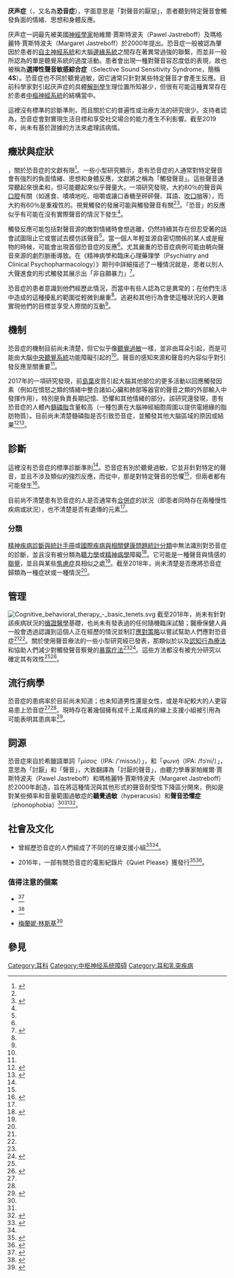 {{medical}}
{{Infobox medical condition (new)
| synonyms      = 選擇性聲音敏感綜合症（4S）<ref name="Sanchez2017">{{cite journal|title="Familial misophonia or selective sound sensitivity syndrome : evidence for autosomal dominant inheritance?"|last=Sanchez|first=TG|year=2017|journal="Brazilian Journal of Otorhinolaryngology"|volume=84|issue=5|pages=553–559|pmid=28823694|doi=10.1016/j.bjorl.2017.06.014|doi-access=free}}</ref>、<br>厭聲症、聲音憤怒（sound-rage）<ref name="Bruxner2016rev" /><ref name="Cavanna2015" /> 
| image         =
| width         = 
| alt           = 
| caption       = 對某些聲音敏感的人有時會通過阻止它們來應付。
| pronounce     = 
| field         = 
| symptoms      =
| complications =
| onset         =
| duration      =
| types         = 
| causes        =
| risks         = 
| diagnosis     =
| differential  =
| prevention    =
| treatment     =
| medication    =
| prognosis     =
| frequency     =
| deaths        = 
}}
{{Medicine|state=collapsed}}
'''厌声症'''（{{lang-en|'''Misophonia'''}}，又名為'''恐音症'''），字面意思是「對聲音的厭惡」，患者聽到特定聲音會觸發負面的情緒、思想和身體反應。

厌声症一詞最先被美國[[神經學家|神經學家]]帕維爾·賈斯特波夫（Pawel Jastreboff）及瑪格麗特·賈斯特波夫（Margaret Jastreboff）於2000年提出。恐音症一般被認為肇因於患者的[[自主神經系統|自主神經系統]]和大腦[[邊緣系統|邊緣系統]]之間存在著異常過強的聯繫，而並非一般所認為的單是聽覺系統的過度活動。患者會出現一種對聲音容忍度低的表現，故也被稱為'''選擇性聲音敏感綜合症'''（Selective Sound Sensitivity Syndrome，簡稱'''4S'''）。恐音症也不同於聽覺過敏，因它通常只針對某些特定聲音才會產生反應。目前科學家對引起厌声症的具體[[解剖學|解剖學]]生理位置所知甚少，但很有可能這種異常存在於患者[[中樞神經系統|中樞神經系統]]的結構當中。 

這裡沒有標準的診斷準則，而且關於它的普遍性或治療方法的研究很少。支持者認為，恐音症會對實現生活目標和享受社交場合的能力產生不利影響。截至2019年，尚未有基於證據的方法來處理該病情。

== 癥狀與症狀 ==
{{As of|2016}}，關於恐音症的文獻有限<ref name="Bruxner2016rev">{{cite journal|title='Mastication rage': a review of misophonia—an under-recognised symptom of psychiatric relevance?|last=Bruxner|first=G|year=2016|journal=Australasian Psychiatry|volume=24|issue=2|pages=195–197|pmid=26508801|doi=10.1177/1039856215613010}}</ref>。一些小型研究顯示，患有恐音症的人通常對特定聲音會有強烈的負面情緒、思想和身體反應，文獻將之稱為「觸發聲音」。這些聲音通常聽起來很柔和，但可能聽起來似乎聲量大。一項研究發現，大約80％的聲音與[[口腔|口腔]]有關（如進食、嘖嘖地吃、咀嚼或讓口香糖至砰砰聲、耳語、[[口哨|吹口哨]]等），而大約有60％是重複性的。視覺觸發的發展可能與觸發聲音有關<ref name="Bruxner2016rev" /><ref name="Bruxner2016rev">{{cite journal|title='Mastication rage': a review of misophonia—an under-recognised symptom of psychiatric relevance?|last=Bruxner|first=G|year=2016|journal=Australasian Psychiatry|volume=24|issue=2|pages=195–197|pmid=26508801|doi=10.1177/1039856215613010}}</ref>。「恐音」的反應似乎有可能在沒有實際聲音的情況下發生<ref name="Bruxner2016rev" />。

觸發反應可能包括對聲音源的敵對情緒時會想逃離，仍然持續其存在但忍受著的話會試圖阻止它或嘗試去模仿該聲音<ref name="Duddy2014" />。當一個人年輕並源自密切關係的某人或是寵物的時候，可能會出現首個恐音症的反應<ref name="Duddy2014" />。尤其嚴重的恐音症病例可能由朝向聲音來源的劇烈脈衝導致。在《精神病學和臨床心理藥理學（Psychiatry and Clinical Psychopharmacology）》期刊中詳細描述了一種情況就是，患者以別人大聲進食的形式觸發其展示出「非自願暴力」<ref>{{cite journal |last1=Tunç |first1=Serhat |title=An extreme physical reaction in misophonia: stop smacking your mouth! |journal=Psychiatry and Clinical Psychopharmacology |volume=27 |issue=4 |pages=416–418 |publisher=[[Psychiatry_and_Clinical_Psychopharmacology|Psychiatry and Clinical Psychopharmacology]] |doi=10.1080/24750573.2017.1354656 |year=2017 |doi-access=free }}</ref>。

恐音症的患者意識到他們經歷此情況，而當中有些人認為它是異常的；在他們生活中造成的這種擾亂的範圍從輕微到嚴重<ref name="Duddy2014" />。逃避和其他行為會使這種狀況的人更難實現他們的目標並享受人際間的互動<ref name="Cavanna2015" />。

== 機制 ==
恐音症的機制目前尚未清楚，但它似乎像[[聽覺過敏|聽覺過敏]]一樣，並非由耳朵引起，而是可能由大腦[[聽覺系統|中央聽覺系統]]功能障礙引起的<ref name="Duddy2014" />。聲音的感知來源和聲音的內容似乎對引發反應至關重要<ref name="Duddy2014" />。

2017年的一項研究發現，前[[島葉|島葉]]皮質引起大腦其他部位的更多活動以回應觸發因素（例如在憤怒之類的情緒中整合諸如心臟和肺部等器官的聲音之類的外部輸入中發揮作用），特別是負責長期記憶、恐懼和其他情緒的部分。該研究還發現，患有恐音症的人體內[[髓磷脂|髓磷脂]]含量較高（一種包裹在大腦神經細胞周圍以提供電絕緣的脂肪物質）。目前尚未清楚髓磷脂是否引致恐音症，並觸發其他大腦區域的原因或結果<ref>{{cite web |last1=PhD |first1=James Cartreine |title=Misophonia: When sounds really do make you "crazy" |url=https://www.health.harvard.edu/blog/misophonia-sounds-really-make-crazy-2017042111534 |website=Harvard Health Blog |date=21 April 2017 |access-date=2020-05-24 |archive-date=2021-02-28 |archive-url=https://web.archive.org/web/20210228182021/https://www.health.harvard.edu/blog/misophonia-sounds-really-make-crazy-2017042111534 |dead-url=no }}</ref><ref>{{cite journal |last1=Kumar |first1=Sukhbinder |last2=Tansley-Hancock |first2=Olana |last3=Sedley |first3=William |last4=Winston |first4=Joel S. |last5=Callaghan |first5=Martina F. |last6=Allen |first6=Micah |last7=Cope |first7=Thomas E. |last8=Gander |first8=Phillip E. |last9=Bamiou |first9=Doris-Eva |last10=Griffiths |first10=Timothy D. |title=The Brain Basis for Misophonia |journal=Current Biology |date=20 February 2017 |volume=27 |issue=4 |pages=527–533 |doi=10.1016/j.cub.2016.12.048 |pmid=28162895 |pmc=5321671 |issn=0960-9822}}</ref>。

== 診斷 ==
這裡沒有恐音症的標準診斷準則<ref name="Duddy2014" />。恐音症有別於聽覺過敏，它並非針對特定的聲音，並且不涉及類似的強烈反應，而從{{le|聲音恐懼症|Phonophobia}}中，那是對特定聲音的恐懼<ref name="Duddy2014" />，但兩者都有可能發生<ref name="Jastreboff2015">{{cite book |vauthors=Jastreboff PJ, Jastreboff MM | year = 2015 | title = Decreased sound tolerance: hyperacusis, misophonia, diplacousis, and polyacousis | journal = Handb Clin Neurol | volume = 129 | pages = 375–87 | doi = 10.1016/B978-0-444-62630-1.00021-4 | pmid = 25726280 | series = Handbook of Clinical Neurology | isbn = 9780444626301 }}</ref>。

目前尚不清楚患有恐音症的人是否通常有[[合併症|合併症]]的狀況（即患者同時存在兩種慢性疾病或狀況），也不清楚是否有遺傳的元素<ref name="Duddy2014" />。

=== 分類 ===
[[精神疾病診斷與統計手冊|精神疾病診斷與統計手冊]]或[[國際疾病與相關健康問題統計分類|國際疾病與相關健康問題統計分類]]中無法識別對恐音症的診斷，並且沒有被分類為[[聽力學|聽力學]]或[[精神病學|精神病學]]障礙<ref name="Duddy2014">{{cite journal |vauthors=Duddy DF, Oeding KA | year = 2014 | title = Misophonia: An Overview | url = | journal = Semin Hear | volume = 35 | issue = 2| pages = 084–091 | doi = 10.1055/s-0034-1372525 }}</ref>。它可能是一種聲音與情感的[[聯覺|聯覺]]，並且與某些[[焦慮症|焦慮症]]具相似之處<ref name="Bruxner2016rev" />。截至2018年，尚未清楚是否應將恐音症歸類為一種症狀或一種情況<ref name="Cavanna2015" />。

== 管理 ==
[[File:Cognitive_behavioral_therapy_-_basic_tenets.svg|thumb]]
截至2018年，尚未有針對該疾病狀況的[[循证医学|循證醫學]]基礎，也尚未有發表過的任何隨機臨床試驗；醫療保健人員一般會透過認識到這個人正在經歷的情況並制訂[[因應_(心理學)|應對策略]]以嘗試幫助人們應對恐音症<ref name="Bruxner2016rev" /><ref name="Duddy2014" />。關於使用聲音療法的一些小型研究經已發表，那類似於{{le|耳鳴再培訓治療|Tinnitus retraining therapy}}以及[[認知行為療法|認知行為療法]]和協助人們減少對觸發聲音察覺的[[暴露疗法|暴露疗法]]<ref name="Bruxner2016rev" /><ref name="Cavanna2015">{{cite journal |vauthors=Cavanna AE, Seri S | date = Aug 2015 | title = Misophonia: current perspectives | url = | journal = Neuropsychiatr Dis Treat | volume = 11 | issue = | pages = 2117–23 | doi = 10.2147/NDT.S81438 | pmid = 26316758 | pmc=4547634}}</ref>。這些方法都沒有被充分研究以確定其有效性<ref name="Cavanna2015" /><ref name="Cavanna2014">{{Cite journal|last=Cavanna|first=Andrea E.|date=2014-04-01|title=What is misophonia and how can we treat it?|journal=Expert Review of Neurotherapeutics|volume=14|issue=4|pages=357–359|doi=10.1586/14737175.2014.892418|issn=1744-8360|pmid=24552574}}</ref>。

== 流行病學 ==
恐音症的患病率於目前尚未知道；也未知道男性還是女性，或是年紀較大的人更容易患上恐音症<ref name="Bruxner2016rev" /><ref name="Duddy2014" />。現時存在著幾個擁有成千上萬成員的線上支援小組被引用為可能表明其患病率<ref name="Plos2013">{{cite journal |last1=Denys |first1=Damiaan |last2=Vulink |first2=Nienke |last3=Schröder |first3=Arjan |title=Misophonia: Diagnostic Criteria for a New Psychiatric Disorder |journal=PLOS ONE |date=23 January 2013 |volume=8 |issue=1 |pages=e54706 |doi=10.1371/journal.pone.0054706 |language=en |issn=1932-6203|bibcode=2013PLoSO...854706S |pmc=3553052 |pmid=23372758 }}</ref>。

== 詞源 ==
恐音症來自於希臘語單詞「''μίσος''（IPA: /'misɔs/）」，和「''φωνή''（IPA: /fɔˈni/）」，意思為「討厭」和「聲音」，大致翻譯為「討厭的聲音」，由聽力學專家帕維爾·賈斯特波夫（Pawel Jastreboff）和瑪格麗特·賈斯特波夫（Margaret Jastreboff）於2000年創造，旨在將這種情況與其他形式的聲音耐受性下降區分開來，例如是對某些頻率和音量範圍過敏症的'''聽覺過敏'''（hyperacusis）和'''聲音恐懼症'''（phonophobia）<ref name="Cavanna2015" /><ref name="Cavanna2014"/><ref>{{cite web |last1=Jastreboff |first1=Margaret M. |last2=Jastreboff |first2=Pawel J. |title=Components of decreased sound tolerance : hyperacusis, misophonia, phonophobia. |url=http://w.tinnitus.org/DST_NL2_PJMJ.pdf |date=2001 |access-date=2020-05-24 |archive-date=2020-10-30 |archive-url=https://web.archive.org/web/20201030231819/http://w.tinnitus.org/DST_NL2_PJMJ.pdf |dead-url=no }}</ref>。

== 社會及文化 ==
* 曾經歷恐音症的人們組成了不同的在線支援小組<ref>{{cite news|url=https://www.nytimes.com/2011/09/06/health/06annoy.html?_r=3|title=When a Chomp or a Slurp is a Trigger for Outrage|first=Joyce|last=Cohen|date=September 5, 2011|newspaper=The New York Times|accessdate=February 5, 2012|archive-date=2018-10-09|archive-url=https://web.archive.org/web/20181009013117/https://www.nytimes.com/2011/09/06/health/06annoy.html?_r=3|dead-url=no}}</ref><ref name="Plos2013"/>。

* 2016年，一部有關恐音症的電影紀錄片《Quiet Please》獲發行<ref>{{cite news|last1=Jeffries|first1=Adrianne|title=There's a New Film About Misophonia, Where People Get Enraged by Certain Sounds|url=http://motherboard.vice.com/read/theres-a-new-film-about-misophonia-where-people-are-enraged-by-certain-sounds|work=Motherboard|date=June 17, 2016|language=en-us|accessdate=2020-05-24|archive-date=2016-12-08|archive-url=https://web.archive.org/web/20161208232511/http://motherboard.vice.com/read/theres-a-new-film-about-misophonia-where-people-are-enraged-by-certain-sounds|dead-url=no}}</ref><ref>{{cite news|last1=Garcy|first1=Pamela D.|title=What Jeffrey S. Gould Can Teach Us about Misophonia|url=https://www.psychologytoday.com/blog/fearless-you/201601/what-jeffrey-s-gould-can-teach-us-about-misophonia|work=Psychology Today|date=January 27, 2016}}</ref>。

=== 值得注意的個案 ===
* {{le|巴倫·H·勒納|Barron H. Lerner}}<ref>{{cite web | last=Lerner | first=Barron H. | title=Please Stop Making That Noise | work=Well | publisher=New York Times | date=2015-03-02 | url=http://well.blogs.nytimes.com/2015/02/23/please-stop-making-that-noise/ | accessdate=2016-10-18 | archive-date=2019-04-02 | archive-url=https://web.archive.org/web/20190402113759/https://well.blogs.nytimes.com/2015/02/23/please-stop-making-that-noise/ | dead-url=no }}</ref>
* {{le|凱莉·里帕|Kelly Ripa}}<ref>{{cite AV media | title=Misophonia: Kelly Ripa Has Rare Disorder | work=20/20 | publisher=ABC News | date=2012-05-18 | url=http://abcnews.go.com/2020/video/ripa-kelly-misophonia-medical-mystery-disorder-mental-health-2020-16383771 | accessdate=2016-10-18 | archive-date=2021-03-14 | archive-url=https://web.archive.org/web/20210314181847/https://abcnews.go.com/2020/video/ripa-kelly-misophonia-medical-mystery-disorder-mental-health-2020-16383771 | dead-url=yes }}</ref>
* [[梅兰妮·林斯基|梅蘭妮·林斯基]]<ref>{{Cite news|url=https://www.theguardian.com/tv-and-radio/2015/mar/10/melanie-lynskey-on-realism-radical-nudity-and-new-zealands-tall-poppy-syndrome|title=Melanie Lynskey on Togetherness, realism and 'radical' nudity|last=Bisley|first=Interview by Alexander|date=2015-03-10|work=The Guardian|access-date=2017-06-30|language=en-GB|issn=0261-3077|archive-date=2021-02-27|archive-url=https://web.archive.org/web/20210227031057/http://www.theguardian.com/tv-and-radio/2015/mar/10/melanie-lynskey-on-realism-radical-nudity-and-new-zealands-tall-poppy-syndrome|dead-url=no}}</ref>

== 參見 ==
{{Reflist}}

[[Category:耳科|Category:耳科]]
[[Category:中枢神经系统障碍|Category:中枢神经系统障碍]]
[[Category:耳和乳突疾病|Category:耳和乳突疾病]]